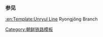{{鐵道路線
| 模板名稱 = 西海里線
| 名稱 = [[西海里線]]（已廢止）
| 代表色 = blue
| 背景顏色 = #FFE8EA
| 車站列表 = [[鐵礦站|鐵礦]] - [[西海里站|西海里]] - [[正門村站|正門村]] - [[龍井站 (黃海南道)|龍井]]
}}<noinclude>
===参见===
[[:en:Template:Unryul Line]] Ryongjŏng Branch
[[Category:朝鲜铁路模板]]
</noinclude>